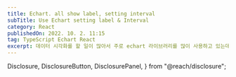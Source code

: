 ```yaml
---
title: Echart. all show label, setting interval
subTitle: Use Echart setting label & Interval
category: React
publishedOn: 2022. 10. 2. 11:15
tag: TypeScript Echart React
excerpt: 데이터 시각화를 할 일이 많아서 주로 echart 라이브러리를 많이 사용하고 있는데, 세부적으로 계속 설정해 주어야 하는 부분들이 꽤 있어서 다루기가 번거롭다. 그때마다 공식 문서를 찾아보고는 하지만, 이해가 잘 안 될 때도 있는데 이번에도 문제에 봉착했다. echart는 편리하게 되어 있어서 글자가 겹칠 것 같으면 label을 띄워주지 않고 띄엄띄엄 보여주는데, 나는 모든 x축의 라벨 값을 보고 싶었다.
---
```



  Disclosure,
  DisclosureButton,
  DisclosurePanel,
} from "@reach/disclosure";

<Meta title="Echart. all show label, setting interval" />

<Title
  title={"Echart. all show label, setting interval"}
  subTitle={"Use Echart setting label & Interval"}
  date={"2022. 10. 2. 11:15"}
/>

데이터 시각화를 할 일이 많아서 주로 echart 라이브러리를 많이 사용하고 있는데, 세부적으로 계속 설정해 주어야 하는 부분들이 꽤 있어서 다루기가 번거롭다. 그때마다 공식 문서를 찾아보고는 하지만, 이해가 잘 안 될 때도 있는데 이번에도 문제에 봉착했다. **echart는 편리하게 되어 있어서 글자가 겹칠 것 같으면 label을 띄워주지 않고 띄엄띄엄 보여주는데, 나는 모든 x축의 라벨 값을 보고 싶었다.**

그래서 아래와 같이 참고하여 설정을 해주었다.

```
axisLabel: {
        width: 100, //fixed number of pixels
        overflow: 'truncate', // or 'break' to continue in a new line
        interval: 0,
      },
```

axisLabel 속성에 interval를 0으로 주면 보든 값을 생략 없이 보여준다. interval 속성이 간격을 나타내는 것이기 때문이다.

그런데 그렇게 해도, 그래프 가로폭의 크기가 작아지면 글씨가 겹치는 문제가 발생하였다. 이를 해결하고자, _**4글자 이상이 넘어가면 줄바꿈을 해주도록 설정을 해줘야 했다.**_ 그렇지만 echart 내장으로는 관련 함수가 없는 것으로 알고, 이를 해결하려면 아래와 같이 **slice**를 이용하여 문자열을 \\n으로 먼저 줄바꿈으로 끊어준 다음 formatting을 하여 label 값에 넣어야 했다.

```
    xAxis: [
    {
       	type: 'category',
  		data: data.map((i) => {
			const labelText = [i.keyword.slice(0, 4), '\n', i.keyword.slice(4)].join('');
            return labelText;
        }),
    ]
```

이렇게 해서 아래와 같이 줄바꿈을 할 수 있었다.

<img
  src="https://img1.daumcdn.net/thumb/R1280x0/?scode=mtistory2&fname=https%3A%2F%2Fblog.kakaocdn.net%2Fdn%2FdmhiQS%2FbtrNB40ZDiF%2FotzXEAsKQC79jOyGmRaUHk%2Fimg.png"
  width={"100%"}
  alt={"collect"}
/>
**참고글**

[ECharts: how to show all axis labels?](https://stackoverflow.com/questions/44076557/echarts-how-to-show-all-axis-labels)
